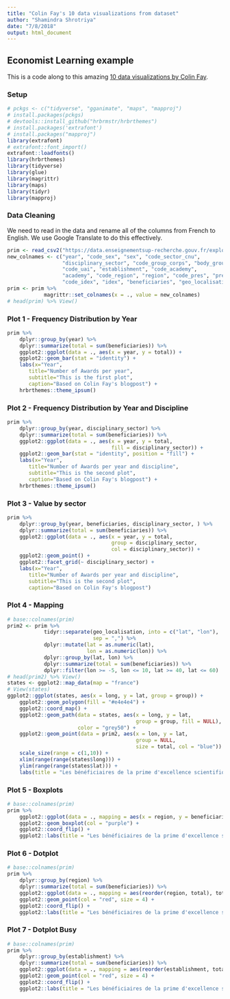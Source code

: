 ```yaml
---
title: "Colin Fay's 10 data visualizations from dataset"
author: "Shamindra Shrotriya"
date: "7/8/2018"
output: html_document
---
```


## Economist Learning example

This is a code along to this amazing [10 data visualizations by Colin Fay](https://colinfay.me/1-dataset-10-dataviz-with-r/).

### Setup

```r
# pckgs <- c("tidyverse", "gganimate", "maps", "mapproj")
# install.packages(pckgs)
# devtools::install_github("hrbrmstr/hrbrthemes")
# install.packages('extrafont')
# install.packages("mapproj")
library(extrafont)
# extrafont::font_import()
extrafont::loadfonts()
library(hrbrthemes)
library(tidyverse)
library(glue)
library(magrittr)
library(maps)
library(tidyr)
library(mapproj)
```

### Data Cleaning

We need to read in the data and rename all of the columns from French to
English. We use Google Translate to do this effectively.

```r
prim <- read_csv2("https://data.enseignementsup-recherche.gouv.fr/explore/dataset/fr-esr-pes-pedr-beneficiaires/download/?format=csv&amp;timezone=Europe/Berlin&amp;use_labels_for_header=true")
new_colnames <- c("year", "code_sex", "sex", "code_sector_cnu",
                  "disciplinary_sector", "code_group_corps", "body_group",
                  "code_uai", "establishment", "code_academy",
                  "academy", "code_region", "region", "code_pres", "pres",
                  "code_idex", "idex", "beneficiaries", "geo_localisation")
prim <- prim %>% 
            magrittr::set_colnames(x = ., value = new_colnames)
# head(prim) %>% View()
```

### Plot 1 - Frequency Distribution by Year

```r
prim %>%
    dplyr::group_by(year) %>% 
    dplyr::summarize(total = sum(beneficiaries)) %>% 
    ggplot2::ggplot(data = ., aes(x = year, y = total)) +
    ggplot2::geom_bar(stat = "identity") +
    labs(x="Year",
       title="Number of Awards per year",
       subtitle="This is the first plot",
       caption="Based on Colin Fay's blogpost") +
    hrbrthemes::theme_ipsum()
```

### Plot 2 - Frequency Distribution by Year and Discipline

```r
prim %>%
    dplyr::group_by(year, disciplinary_sector) %>% 
    dplyr::summarize(total = sum(beneficiaries)) %>% 
    ggplot2::ggplot(data = ., aes(x = year, y = total, 
                                  fill = disciplinary_sector)) +
    ggplot2::geom_bar(stat = "identity", position = "fill") +
    labs(x="Year",
       title="Number of Awards per year and discipline",
       subtitle="This is the second plot",
       caption="Based on Colin Fay's blogpost") +
    hrbrthemes::theme_ipsum()
```

### Plot 3 - Value by sector

```r
prim %>%
    dplyr::group_by(year, beneficiaries, disciplinary_sector, ) %>% 
    dplyr::summarize(total = sum(beneficiaries)) %>% 
    ggplot2::ggplot(data = ., aes(x = year, y = total, 
                                  group = disciplinary_sector, 
                                  col = disciplinary_sector)) +
    ggplot2::geom_point() +
    ggplot2::facet_grid(~ disciplinary_sector) +
    labs(x="Year",
       title="Number of Awards per year and discipline",
       subtitle="This is the second plot",
       caption="Based on Colin Fay's blogpost")
```

### Plot 4 - Mapping

```r
# base::colnames(prim)
prim2 <- prim %>% 
            tidyr::separate(geo_localisation, into = c("lat", "lon"), 
                            sep = ",") %>%
            dplyr::mutate(lat = as.numeric(lat),
                          lon = as.numeric(lon)) %>% 
            dplyr::group_by(lat, lon) %>% 
            dplyr::summarize(total = sum(beneficiaries)) %>% 
            dplyr::filter(lon >= -5, lon <= 10, lat >= 40, lat <= 60)
# head(prim2) %>% View()
states <- ggplot2::map_data(map = "france")
# View(states)
ggplot2::ggplot(states, aes(x = long, y = lat, group = group)) +
    ggplot2::geom_polygon(fill = "#e4e4e4") +
    ggplot2::coord_map() +
    ggplot2::geom_path(data = states, aes(x = long, y = lat, 
                                          group = group, fill = NULL), 
                       color = "grey50") +
    ggplot2::geom_point(data = prim2, aes(x = lon, y = lat,
                                          group = NULL, 
                                          size = total, col = "blue")) +
    scale_size(range = c(1,10)) +
    xlim(range(range(states$long))) +
    ylim(range(range(states$lat))) +
    labs(title = "Les bénéficiaires de la prime d'excellence scientifique")
```

### Plot 5 - Boxplots

```r
# base::colnames(prim)
prim %>% 
    ggplot2::ggplot(data = ., mapping = aes(x = region, y = beneficiaries)) +
    ggplot2::geom_boxplot(col = "purple") +
    ggplot2::coord_flip() +
    ggplot2::labs(title = "Les bénéficiaires de la prime d'excellence scientifique")
```

### Plot 6 - Dotplot

```r
# base::colnames(prim)
prim %>% 
    dplyr::group_by(region) %>% 
    dplyr::summarize(total = sum(beneficiaries)) %>% 
    ggplot2::ggplot(data = ., mapping = aes(reorder(region, total), total)) +
    ggplot2::geom_point(col = "red", size = 4) +
    ggplot2::coord_flip() +
    ggplot2::labs(title = "Les bénéficiaires de la prime d'excellence scientifique") + hrbrthemes::theme_ipsum()
```

### Plot 7 - Dotplot Busy

```r
# base::colnames(prim)
prim %>% 
    dplyr::group_by(establishment) %>% 
    dplyr::summarize(total = sum(beneficiaries)) %>% 
    ggplot2::ggplot(data = ., mapping = aes(reorder(establishment, total), total)) +
    ggplot2::geom_point(col = "red", size = 4) +
    ggplot2::coord_flip() +
    ggplot2::labs(title = "Les bénéficiaires de la prime d'excellence scientifique") + hrbrthemes::theme_ipsum()
```